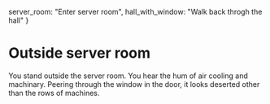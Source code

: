   server_room: "Enter server room",
  hall_with_window: "Walk back throgh the hall"
}

# Outside server room

You stand outside the server room. You hear the hum of air cooling and
machinary. Peering through the window in the door, it looks deserted other than
the rows of machines.
